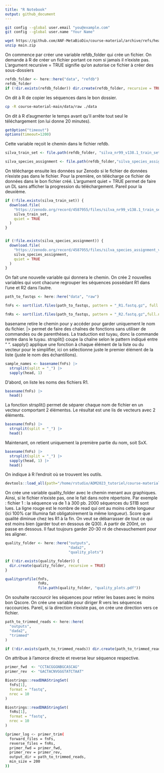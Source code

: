 ```yaml
---
title: "R Notebook"
output: github_document
---
```

```bash
git config --global user.email "you@example.com"
git config --global user.name "Your Name"
```


```bash
wget https://github.com/ANF-MetaBioDiv/course-material/archive/refs/heads/main.zip
unzip main.zip
```

On commence par créer une variable refdb_folder qui crée un fichier. On demande à R de créer un fichier portant ce nom si jamais il n'existe pas. L'argument recursive = TRUE signifie qu'on autorise ce fichier à créer des sous-dossiers

```r
refdb_folder <- here::here("data", "refdb")
refdb_folder
if (!dir.exists(refdb_folder)) dir.create(refdb_folder, recursive = TRUE)
```

On dit à R de copier les séquences dans le bon dossier.

```bash
cp -R course-material-main/data/raw ./data
```

On dit à R d'augmenter le temps avant qu'il arrête tout seul le téléchargement (on lui donne 20 minutes).

```r
getOption("timeout")
options(timeout=1200)
```

Cette variable reçoit le chemin dans le fichier refdb.

```r
silva_train_set <- file.path(refdb_folder, "silva_nr99_v138.1_train_set.fa.gz")

```

```r
silva_species_assignment <- file.path(refdb_folder,"silva_species_assignment_v138.1.fa.gz")
```

On télécharge ensuite les données sur Zenodo si le fichier de données n'existe pas dans le fichier. Pour la première, on télécharge ce fichier de données dans le bon fichier créé. L'argument quiet = TRUE permet de faire un DL sans afficher la progression du téléchargement. Pareil pour la deuxième.

```r
if (!file.exists(silva_train_set)) {
  download.file(
    "https://zenodo.org/record/4587955/files/silva_nr99_v138.1_train_set.fa.gz",
    silva_train_set,
    quiet = TRUE
  )
}


if (!file.exists(silva_species_assignment)) {
  download.file(
    "https://zenodo.org/record/4587955/files/silva_species_assignment_v138.1.fa.gz",
    silva_species_assignment,
    quiet = TRUE
  )
}


```

On fait une nouvelle variable qui donnera le chemin. On crée 2
nouvelles variables qui vont chacune regrouper les séquences possédant R1 dans l'une et R2 dans l'autre.
 
```r
path_to_fastqs <- here::here("data", "raw")

fnFs <- sort(list.files(path_to_fastqs, pattern = "_R1.fastq.gz", full.names = TRUE))

fnRs <- sort(list.files(path_to_fastqs, pattern = "_R2.fastq.gz",full.names = TRUE))
```

basename retire le chemin pour y accéder pour garder uniquement le nom du fichier. |> permet de faire des chaînes de fonctions sans utiliser de commandes ou de parenthèses. La traduction est tuyau, donc la commande rentre dans le tuyau. strsplit() coupe la chaîne selon le pattern indiqué entre " ". sapply() applique une fonction à chaque élément de la liste ou du vecteur pour le simplifier, ici on sélectionne juste le premier élément de la liste (juste le nom des échantillons).

```r
sample_names <- basename(fnFs) |>
  strsplit(split = "_") |>
  sapply(head, 1)
```

D'abord, on liste les noms des fichiers R1.

```r
basename(fnFs) |>
  head()
```

La fonction strsplit() permet de séparer chaque nom de fichier en un vecteur comportant 2 élémentss. Le résultat est une lis de vecteurs avec 2 éléments.

```r
basename(fnFs) |>
  strsplit(split = "_") |>
  head()
```

Maintenant, on retient uniquement la première partie du nom, soit SxX.

```r
basename(fnFs) |>
  strsplit(split = "_") |>
  sapply(head, 1) |>
  head()
```

On indique à R l'endroit où se trouvent les outils.

```r
devtools::load_all(path="/home/rstudio/ADM2023_tutoriel/course-material-main/R")
```

On crée une variable quality_folder avec le chemin menant aux graphiques. Ainsi, si le fichier n'existe pas, one le fait dans notre répertoire. Par exemple : fichier 1 : la séquence va de 1 à 300 pb. 2000 séquences du S11B sont lues. La ligne rouge est le nombre de read qui ont au moins cette longueur (ici 100% car Illumina fait obligatoirement la même longueur). Score que qualité diminue chez les R1 à la fin. On veut se débarrasser de tout ce qui est moins bien (garder tout en dessous de Q30). A partir de 200nt, on passe en dessous. Il faut toujours garder 20-30 nt de chevauchement pour les aligner.

```r
quality_folder <- here::here("outputs",
                             "dada2",
                             "quality_plots")

if (!dir.exists(quality_folder)) {
  dir.create(quality_folder, recursive = TRUE)
}

qualityprofile(fnFs,
               fnRs,
               file.path(quality_folder, "quality_plots.pdf"))
```

On souhaite raccourcir les séquences pour retirer les bases avec le moins bon Qscore. On crée une variable pour diriger R vers les séquences raccourcies. Pareil, si la direction n'existe pas, on crée une direction vers ce fichier.

```r
path_to_trimmed_reads <- here::here(
  "outputs",
  "dada2",
  "trimmed"
)

if (!dir.exists(path_to_trimmed_reads)) dir.create(path_to_trimmed_reads, recursive = TRUE)
```

On attribue à l'amorce directe et reverse leur séquence respective. 

```r
primer_fwd  <- "CCTACGGGNBGCASCAG"
primer_rev  <- "GACTACNVGGGTATCTAAT"
```



```r
Biostrings::readDNAStringSet(
  fnFs[1],
  format = "fastq",
  nrec = 10
)
```
```r
Biostrings::readDNAStringSet(
  fnRs[1],
  format = "fastq",
  nrec = 10
)
```


```bash
(primer_log <- primer_trim(
  forward_files = fnFs,
  reverse_files = fnRs,
  primer_fwd = primer_fwd,
  primer_rev = primer_rev,
  output_dir = path_to_trimmed_reads,
  min_size = 200
))
```


